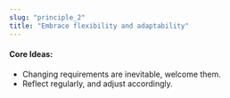 ```yaml
---
slug: "principle_2"
title: "Embrace flexibility and adaptability"
---
```


#### Core Ideas:

- Changing requirements are inevitable, welcome them.
- Reflect regularly, and adjust accordingly.
